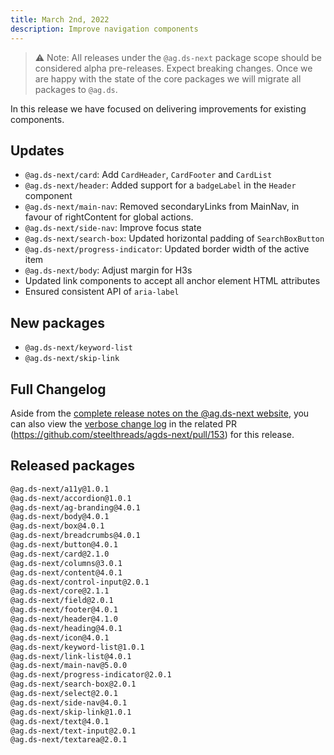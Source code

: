 ```yaml
---
title: March 2nd, 2022
description: Improve navigation components
---
```


> ⚠️ Note: All releases under the `@ag.ds-next` package scope should be considered alpha pre-releases. Expect breaking changes. Once we are happy with the state of the core packages we will migrate all packages to `@ag.ds`.

In this release we have focused on delivering improvements for existing components.

## Updates

- `@ag.ds-next/card`: Add `CardHeader`, `CardFooter` and `CardList`
- `@ag.ds-next/header`: Added support for a `badgeLabel` in the `Header` component
- `@ag.ds-next/main-nav`: Removed secondaryLinks from MainNav, in favour of rightContent for global actions.
- `@ag.ds-next/side-nav`: Improve focus state
- `@ag.ds-next/search-box`: Updated horizontal padding of `SearchBoxButton`
- `@ag.ds-next/progress-indicator`: Updated border width of the active item
- `@ag.ds-next/body`: Adjust margin for H3s
- Updated link components to accept all anchor element HTML attributes
- Ensured consistent API of `aria-label`

## New packages

- `@ag.ds-next/keyword-list`
- `@ag.ds-next/skip-link`

## Full Changelog

Aside from the [complete release notes on the @ag.ds-next website](https://steelthreads.github.io/agds-next/releases/2022-03-02), you can also view the [verbose change log](https://github.com/steelthreads/agds-next/pull/153) in the related PR (https://github.com/steelthreads/agds-next/pull/153) for this release.

## Released packages

```sh
@ag.ds-next/a11y@1.0.1
@ag.ds-next/accordion@1.0.1
@ag.ds-next/ag-branding@4.0.1
@ag.ds-next/body@4.0.1
@ag.ds-next/box@4.0.1
@ag.ds-next/breadcrumbs@4.0.1
@ag.ds-next/button@4.0.1
@ag.ds-next/card@2.1.0
@ag.ds-next/columns@3.0.1
@ag.ds-next/content@4.0.1
@ag.ds-next/control-input@2.0.1
@ag.ds-next/core@2.1.1
@ag.ds-next/field@2.0.1
@ag.ds-next/footer@4.0.1
@ag.ds-next/header@4.1.0
@ag.ds-next/heading@4.0.1
@ag.ds-next/icon@4.0.1
@ag.ds-next/keyword-list@1.0.1
@ag.ds-next/link-list@4.0.1
@ag.ds-next/main-nav@5.0.0
@ag.ds-next/progress-indicator@2.0.1
@ag.ds-next/search-box@2.0.1
@ag.ds-next/select@2.0.1
@ag.ds-next/side-nav@4.0.1
@ag.ds-next/skip-link@1.0.1
@ag.ds-next/text@4.0.1
@ag.ds-next/text-input@2.0.1
@ag.ds-next/textarea@2.0.1
```
